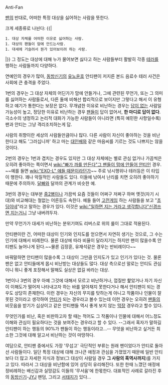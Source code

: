 Anti-Fan

[[팬#s-2|팬]]의 반대로, 어떠한 특정 대상을 싫어하는 사람을 뜻한다.

크게 세종류로 나뉜다:
{{|
 1. 대상 자체를 어떠한 이유로 싫어하는 사람.
 1. 대상의 팬들이 맘에 안드는사람.
 1. 대세에 거슬려서 뭔가 있어보이려 하는 사람.
|}}
그 정도는 대상에 대해 누가 물어보면 싫다고 하는 사람들부터 활발히 각종 [[테러]]를 행하는 사람들까지 다양하다.

연예인의 경우가 많아, [[동방신기]]의 [[유노윤호]] 안티팬이 저지른 본드 음료수 테러 사건은 사회에 큰 충격을 주었다.

1번의 경우는 그 대상 자체의 어딘가가 맘에 안들거나, 그에 관련된 무언가, 또는 그 의미를 싫어하는 사람들로서, 다른 둘에 비해선 합리적으로 보이지만 그렇다고 해서 이 유형하고 얘기가 통한다는 보장은 없다. 무개념한 이유로 비난하는 경우는 [[답이 없다|답이 없는]] 사람일 가능성이 높고, 정당한 이유로 비난하는 경우 [[광신도|팬들]]이 답이 없어서, '''한 마디로 답이 없다'''. 극소수의 냉정하고 논리적 대화가 가능한 사람들이 아니라면 (특히 예민한 사항일수록) 팬과 안티는 그냥 격리조치하는게 답. 

사람의 취향이란 세상의 사람들만큼이나 많다. 다른 사람이 자신이 좋아하는 것을 비난한다고 해도 '그러십니까' 하고 마는 [[대인배]]와 같은 마음씨를 기르는 것도 나쁘지는 않을 것이다.

2번의 경우는 1번과 겹치는 경우도 있지만 그 대상 자체에는 별로 관심 없거나 가끔씩은 오히려 좋아하는 쪽이면서 [[wiki:"빠가 까를 만든다"그 팬들이 맘에 안들어 안티]]인 경우. ~~예를 들면 [[wiki:"EXO-L" 얘들 때문]]이라던가~~ 주로 낚시행위나 테러등은 이 타입이 행한다. 꽤나 악질적인 사람들도 있다. 이들에 낚여서 난리를 치면 오히려 좋아하기 때문에 주의하자. [[달빠]]와 달까의 관계가 비슷한 예.

3번의 경우는 대부분 [[중2병]]이나 가끔씩 요즘 것들이 어쩌구 저쩌구 하며 옛것(자기 시대)와 비교해대는 철없는 어른등도 속한다. 예들 들어 [[고전게임]] 하는 사람들을 보고 "[[초딩]]이네"라고 말하는 경우가 있다. 이것은 [[wiki:"일하면 지는 거라고 생각합니다"신경쓰면 지는거니]] 그냥 내버려두자.

만약 무언가가 대세가 비난하는 분위기여도 리버스로 위의 룰이 그대로 적용된다.

안티팬이란 건, 어떠한 대상이 인기와 인지도를 얻으면서 자연히 생기는 것으로, 그 수는 인기에 대해서 비례한다. 물론 대상에 따라 비율이 달라지기는 하지만 팬이 많을수록 안티팬도 늘어나게 된다.~~물론 김장훈, 유재석같은 경우는 반비례이다~~

바꿔말하면 안티팬이 많을수록 그 대상이 그만큼 인지도가 있고 인기가 있다는 것. 물론 팬은 없고 안티들에게 몹시 비난받는 대상들도 많다. 대상 측으로선 말로는 안티도 관심이니 뭐니 좋게 포장해서 말해도 실상은 없길 바라는 대상.

1번이나 3번의 경우 아예 그것에 대해서 모르고 비난하거나, 껍질만 핥았거나 자기 자신이 이해도가 떨어져 나타내고자 하는 바를 알아채지 못한다거나 해서 안티팬이 되는 경우도 상당히 존재한다. 이런 경우는 자신의 무지를 탓하는게 아니고 작품이나 인물이 잘못된 것이라고 생각하여 [[안티]]가 되는 경우라고 볼수 있는데 이런 경우는 오히려 [[팬]]들의 비웃음을 받기가 십상이고 같은 안티팬들 역시 좋게 보지 않는 [[막장]] 경우라고 할수 있다. 

무엇인가를 비난, 혹은 비판하고자 할 때는 적어도 그 작품이나 인물에 대해서 어느정도 이해와 관심이 필요하다는 것을 보여주는 경우라고 할 수 있다. --그래서 혹자가 말하길 안티팬이 하는 행동의 90%가 팬들이 하는 행동이라고...-- 무엇을 비난하고 싶거든 최소한 그것에 대해 알고서 비난하는 것이 마땅하다.

여담으로, 안티팬 중에서도 가장 '무섭고' 극단적인 부류는 원래 팬이었다가 안티로 돌아선 사람들이다. 일단 특정 대상에 대해 크나큰 애정과 관심을 가졌었기 때문에 일반 안티보다 더 많고 자세한 지식과 정보(그 대상이 사람일 경우 '''그 사람의 흑역사까지''')를 가지고 있다. 따라서 그 대상을 비난함에 있어 상당히 유리해진다. 또한 한때 느꼈던 애정에 정비례하는 배신감과 실망감도 이들의 '무서움'에 한몫한다. 대표적인 사례로 갈라진 후의 [[동방신기]]-[[JYJ]] 팬덤, 그리고 [[서태지]]가 있다...
